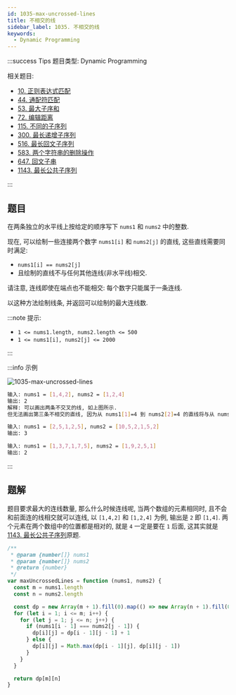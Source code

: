 ```yaml
---
id: 1035-max-uncrossed-lines
title: 不相交的线
sidebar_label: 1035. 不相交的线
keywords:
  - Dynamic Programming
---
```


:::success Tips
题目类型: Dynamic Programming

相关题目:

- [10. 正则表达式匹配](/leetcode/hard/10-is-match)
- [44. 通配符匹配](/leetcode/hard/44-is-match)
- [53. 最大子序和](/leetcode/medium/53-max-sub-array)
- [72. 编辑距离](/leetcode/medium/72-min-distance)
- [115. 不同的子序列](/leetcode/hard/115-num-distinct)
- [300. 最长递增子序列](/leetcode/medium/300-length-of-lis)
- [516. 最长回文子序列](/leetcode/medium/516-longest-palindrome-subseq)
- [583. 两个字符串的删除操作](/leetcode/medium/583-min-distance)
- [647. 回文子串](/leetcode/medium/647-count-substrings)
- [1143. 最长公共子序列](/leetcode/medium/1143-longest-common-subsequence)

:::

## 题目

在两条独立的水平线上按给定的顺序写下 `nums1` 和 `nums2` 中的整数.

现在, 可以绘制一些连接两个数字 `nums1[i]` 和 `nums2[j]` 的直线, 这些直线需要同时满足:

- `nums1[i] == nums2[j]`
- 且绘制的直线不与任何其他连线(非水平线)相交.

请注意, 连线即使在端点也不能相交: 每个数字只能属于一条连线.

以这种方法绘制线条, 并返回可以绘制的最大连线数.

:::note 提示:

- `1 <= nums1.length, nums2.length <= 500`
- `1 <= nums1[i], nums2[j] <= 2000`

:::

:::info 示例

![1035-max-uncrossed-lines](../../static/img/1035-max-uncrossed-lines.jpg)

```bash
输入: nums1 = [1,4,2], nums2 = [1,2,4]
输出: 2
解释: 可以画出两条不交叉的线, 如上图所示.
但无法画出第三条不相交的直线, 因为从 nums1[1]=4 到 nums2[2]=4 的直线将与从 nums1[2]=2 到 nums2[1]=2 的直线相交.
```

```bash
输入: nums1 = [2,5,1,2,5], nums2 = [10,5,2,1,5,2]
输出: 3
```

```bash
输入: nums1 = [1,3,7,1,7,5], nums2 = [1,9,2,5,1]
输出: 2
```

:::

## 题解

题目要求最大的连线数量, 那么什么时候连线呢, 当两个数组的元素相同时, 且不会和前面连的线相交就可以连线,
以 `[1,4,2]` 和 `[1,2,4]` 为例, 输出是 `2` 即 `[1,4]`.
两个元素在两个数组中的位置都是相对的, 就是 `4` 一定是要在 `1` 后面, 这其实就是 [1143. 最长公共子序列](/leetcode/medium/1143-longest-common-subsequence)原题.

```ts
/**
 * @param {number[]} nums1
 * @param {number[]} nums2
 * @return {number}
 */
var maxUncrossedLines = function (nums1, nums2) {
  const m = nums1.length
  const n = nums2.length

  const dp = new Array(m + 1).fill(0).map(() => new Array(n + 1).fill(0))
  for (let i = 1; i <= m; i++) {
    for (let j = 1; j <= n; j++) {
      if (nums1[i - 1] === nums2[j - 1]) {
        dp[i][j] = dp[i - 1][j - 1] + 1
      } else {
        dp[i][j] = Math.max(dp[i - 1][j], dp[i][j - 1])
      }
    }
  }

  return dp[m][n]
}
```
